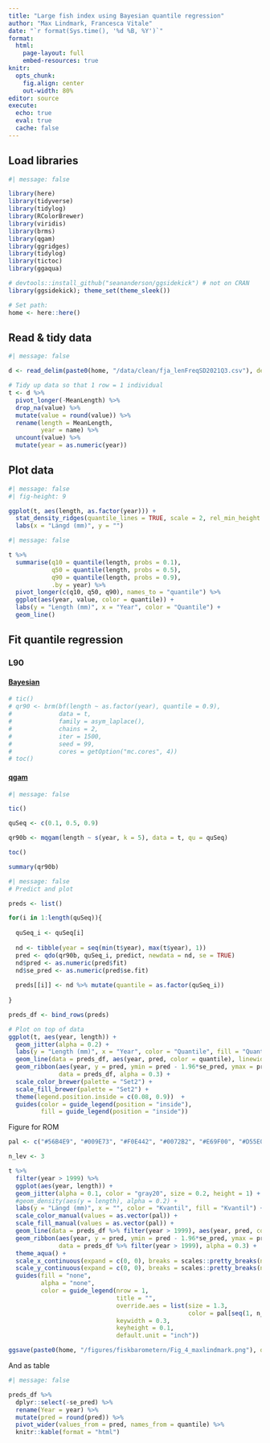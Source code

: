 ```yaml
---
title: "Large fish index using Bayesian quantile regression"
author: "Max Lindmark, Francesca Vitale"
date: "`r format(Sys.time(), '%d %B, %Y')`"
format: 
  html:
    page-layout: full
    embed-resources: true
knitr: 
  opts_chunk:
    fig.align: center
    out-width: 80%
editor: source
execute: 
  echo: true
  eval: true
  cache: false
---
```


## Load libraries

```r
#| message: false

library(here)
library(tidyverse)
library(tidylog)
library(RColorBrewer)
library(viridis)
library(brms)
library(qgam)
library(ggridges)
library(tidylog)
library(tictoc)
library(ggaqua)

# devtools::install_github("seananderson/ggsidekick") # not on CRAN 
library(ggsidekick); theme_set(theme_sleek())

# Set path:
home <- here::here()
```

## Read & tidy data

```r
#| message: false

d <- read_delim(paste0(home, "/data/clean/fja_lenFreqSD2021Q3.csv"), delim = ";")

# Tidy up data so that 1 row = 1 individual
t <- d %>% 
  pivot_longer(-MeanLength) %>% 
  drop_na(value) %>% 
  mutate(value = round(value)) %>% 
  rename(length = MeanLength,
         year = name) %>% 
  uncount(value) %>% 
  mutate(year = as.numeric(year))
```

## Plot data

```r
#| message: false
#| fig-height: 9

ggplot(t, aes(length, as.factor(year))) +
  stat_density_ridges(quantile_lines = TRUE, scale = 2, rel_min_height = 0.003, alpha = 0.5) + 
  labs(x = "Längd (mm)", y = "")
```

```r
#| message: false

t %>% 
  summarise(q10 = quantile(length, probs = 0.1),
            q50 = quantile(length, probs = 0.5),
            q90 = quantile(length, probs = 0.9), 
            .by = year) %>% 
  pivot_longer(c(q10, q50, q90), names_to = "quantile") %>% 
  ggplot(aes(year, value, color = quantile)) + 
  labs(y = "Length (mm)", x = "Year", color = "Quantile") + 
  geom_line()
```

## Fit quantile regression

### L90
#### [Bayesian](https://discourse.mc-stan.org/t/interpreting-quantile-parameter-in-brms-quantile-regression/8706) 

```r
# tic()
# qr90 <- brm(bf(length ~ as.factor(year), quantile = 0.9),
#             data = t, 
#             family = asym_laplace(),
#             chains = 2,
#             iter = 1500,
#             seed = 99,
#             cores = getOption("mc.cores", 4))
# toc()
```

#### [qgam](https://mfasiolo.github.io/qgam/index.html)

```r
#| message: false

tic()

quSeq <- c(0.1, 0.5, 0.9)

qr90b <- mqgam(length ~ s(year, k = 5), data = t, qu = quSeq)

toc()

summary(qr90b)
```

```r
#| message: false
# Predict and plot

preds <- list()

for(i in 1:length(quSeq)){
  
  quSeq_i <- quSeq[i]
  
  nd <- tibble(year = seq(min(t$year), max(t$year), 1))
  pred <- qdo(qr90b, quSeq_i, predict, newdata = nd, se = TRUE)
  nd$pred <- as.numeric(pred$fit)
  nd$se_pred <- as.numeric(pred$se.fit)
  
  preds[[i]] <- nd %>% mutate(quantile = as.factor(quSeq_i))
  
}

preds_df <- bind_rows(preds)

# Plot on top of data
ggplot(t, aes(year, length)) +
  geom_jitter(alpha = 0.2) +
  labs(y = "Length (mm)", x = "Year", color = "Quantile", fill = "Quantile") + 
  geom_line(data = preds_df, aes(year, pred, color = quantile), linewidth = 1.2) + 
  geom_ribbon(aes(year, y = pred, ymin = pred - 1.96*se_pred, ymax = pred + 1.96*se_pred, fill = quantile),
              data = preds_df, alpha = 0.3) + 
  scale_color_brewer(palette = "Set2") + 
  scale_fill_brewer(palette = "Set2") +
  theme(legend.position.inside = c(0.08, 0.9))  + 
  guides(color = guide_legend(position = "inside"),
         fill = guide_legend(position = "inside"))
```

Figure for ROM

```r
pal <- c("#56B4E9", "#009E73", "#F0E442", "#0072B2", "#E69F00", "#D55E00")

n_lev <- 3

t %>% 
  filter(year > 1999) %>% 
  ggplot(aes(year, length)) +
  geom_jitter(alpha = 0.1, color = "gray20", size = 0.2, height = 1) +
  #geom_density(aes(y = length), alpha = 0.2) +
  labs(y = "Längd (mm)", x = "", color = "Kvantil", fill = "Kvantil") + 
  scale_color_manual(values = as.vector(pal)) +
  scale_fill_manual(values = as.vector(pal)) + 
  geom_line(data = preds_df %>% filter(year > 1999), aes(year, pred, color = quantile), linewidth = 1) + 
  geom_ribbon(aes(year, y = pred, ymin = pred - 1.96*se_pred, ymax = pred + 1.96*se_pred, fill = quantile),
              data = preds_df %>% filter(year > 1999), alpha = 0.3) +
  theme_aqua() +
  scale_x_continuous(expand = c(0, 0), breaks = scales::pretty_breaks(n = 6)) +
  scale_y_continuous(expand = c(0, 0), breaks = scales::pretty_breaks(n = 5)) + 
  guides(fill = "none",
         alpha = "none",
         color = guide_legend(nrow = 1,
                              title = "",
                              override.aes = list(size = 1.3,
                                                  color = pal[seq(1, n_lev)]),
                              keywidth = 0.3,
                              keyheight = 0.1,
                              default.unit = "inch"))

ggsave(paste0(home, "/figures/fiskbarometern/Fig_4_maxlindmark.png"), dpi = 300, width = 8, height = 8, units = "cm")
```


And as table

```r
#| message: false

preds_df %>% 
  dplyr::select(-se_pred) %>% 
  rename(Year = year) %>% 
  mutate(pred = round(pred)) %>% 
  pivot_wider(values_from = pred, names_from = quantile) %>% 
  knitr::kable(format = "html")
```







